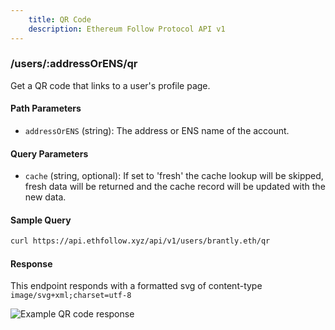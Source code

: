 ```yaml
---
    title: QR Code
    description: Ethereum Follow Protocol API v1
---
```


### /users/\:addressOrENS/qr
Get a QR code that links to a user's profile page. 

#### Path Parameters
- `addressOrENS` (string): The address or ENS name of the account.

#### Query Parameters
- `cache` (string, optional): If set to 'fresh' the cache lookup will be skipped, fresh data will be returned and the cache record will be updated with the new data.

#### Sample Query
```sh
curl https://api.ethfollow.xyz/api/v1/users/brantly.eth/qr
```

#### Response
This endpoint responds with a formatted svg of content-type `image/svg+xml;charset=utf-8`

![Example QR code response](/qrcode.png)
